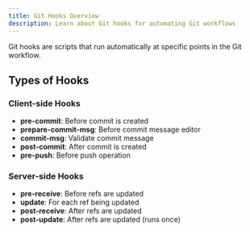 ```yaml
---
title: Git Hooks Overview
description: Learn about Git hooks for automating Git workflows
---
```

Git hooks are scripts that run automatically at specific points in the Git workflow.

## Types of Hooks

### Client-side Hooks
- **pre-commit**: Before commit is created
- **prepare-commit-msg**: Before commit message editor
- **commit-msg**: Validate commit message
- **post-commit**: After commit is created
- **pre-push**: Before push operation

### Server-side Hooks
- **pre-receive**: Before refs are updated
- **update**: For each ref being updated
- **post-receive**: After refs are updated
- **post-update**: After refs are updated (runs once)
